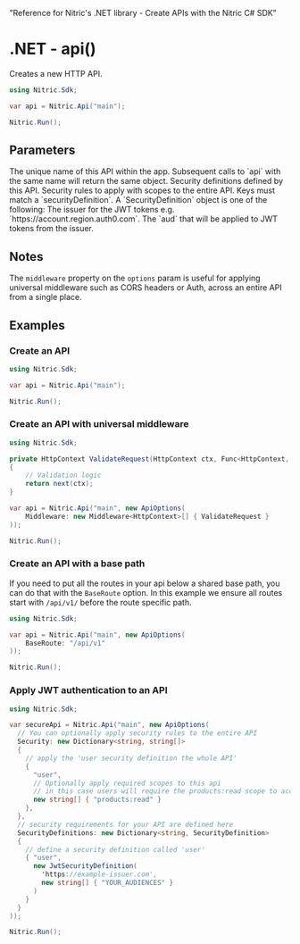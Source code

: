   "Reference for Nitric's .NET library - Create APIs with the Nitric C# SDK"

# .NET - api()

Creates a new HTTP API.

```csharp
using Nitric.Sdk;

var api = Nitric.Api("main");

Nitric.Run();
```

## Parameters

<Properties>
  <Property name="name" type="string" required>
    The unique name of this API within the app. Subsequent calls to `api` with
    the same name will return the same object.
  </Property>
  <Property
    name="securityDefinitions"
    type="Dictionary<string, SecurityDefinition>"
  >
    Security definitions defined by this API.
  </Property>
  <Property name="security" type="Dictionary<string, string[]>">
    Security rules to apply with scopes to the entire API. Keys must match a
    `securityDefinition`.
  </Property>
  <Property name="SecurityDefinition">
    A `SecurityDefinition` object is one of the following:
    <Properties nested>
      <Property name="issuer" type="string">
        The issuer for the JWT tokens e.g. `https://account.region.auth0.com`.
      </Property>
      <Property name="audiences" type="string[]">
        The `aud` that will be applied to JWT tokens from the issuer.
      </Property>
    </Properties>
  </Property>
</Properties>

## Notes

The `middleware` property on the `options` param is useful for applying universal middleware such as CORS headers or Auth, across an entire API from a single place.

## Examples

### Create an API

```csharp
using Nitric.Sdk;

var api = Nitric.Api("main");

Nitric.Run();
```

### Create an API with universal middleware

```csharp
using Nitric.Sdk;

private HttpContext ValidateRequest(HttpContext ctx, Func<HttpContext, HttpContext> next)
{
    // Validation logic
    return next(ctx);
}

var api = Nitric.Api("main", new ApiOptions(
    Middleware: new Middleware<HttpContext>[] { ValidateRequest }
));

Nitric.Run();
```

### Create an API with a base path

If you need to put all the routes in your api below a shared base path, you can do that with the `BaseRoute` option. In this example we ensure all routes start with `/api/v1/` before the route specific path.

```csharp
using Nitric.Sdk;

var api = Nitric.Api("main", new ApiOptions(
    BaseRoute: "/api/v1"
));

Nitric.Run();
```

### Apply JWT authentication to an API

```csharp
using Nitric.Sdk;

var secureApi = Nitric.Api("main", new ApiOptions(
  // You can optionally apply security rules to the entire API
  Security: new Dictionary<string, string[]>
  {
    // apply the 'user security definition the whole API'
    {
      "user",
      // Optionally apply required scopes to this api
      // in this case users will require the products:read scope to access the API
      new string[] { "products:read" }
    },
  },
  // security requirements for your API are defined here
  SecurityDefinitions: new Dictionary<string, SecurityDefinition>
  {
    // define a security definition called 'user'
    { "user",
      new JwtSecurityDefinition(
        'https://example-issuer.com',
        new string[] { "YOUR_AUDIENCES" }
      )
    }
  }
));

Nitric.Run();
```
